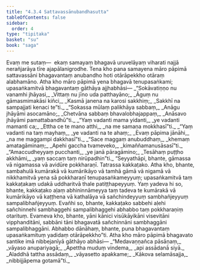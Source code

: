 ```yaml
---
title: "4.3.4 Sattavassānubandhasutta"
tableOfContents: false
sidebar:
  order: 4
type: "tipitaka"
basket: "su"
book: "saga"
---
```



<DynamicBreadcrumb />

<Division number="160" book="saga" bookNo="12" page="123">

<Paragraph number="900" book="saga">
Evaṃ me sutaṃ—  ekaṃ samayaṃ bhagavā uruvelāyaṃ viharati najjā nerañjarāya tīre ajapālanigrodhe. Tena kho pana samayena māro pāpimā sattavassāni bhagavantaṃ anubandho hoti otārāpekkho otāraṃ alabhamāno. Atha kho māro pāpimā yena bhagavā tenupasaṅkami; upasaṅkamitvā bhagavantaṃ gāthāya ajjhabhāsi—
</Paragraph>

<Paragraph number="901" type="verses" book="saga">
_“Sokāvatiṇṇo nu vanamhi jhāyasi,_  
_Vittaṃ nu jīno uda patthayāno;_  
_Āguṃ nu gāmasmimakāsi kiñci,_  
_Kasmā janena na karosi sakkhiṃ;_  
_Sakkhī na sampajjati kenaci te”ti._  

</Paragraph>

<Paragraph number="902" type="verses" book="saga">
_“Sokassa mūlaṃ palikhāya sabbaṃ,_  
_Anāgu jhāyāmi asocamāno;_  
_Chetvāna sabbaṃ bhavalobhajappaṃ,_  
_Anāsavo jhāyāmi pamattabandhū”ti._  

</Paragraph>

<Paragraph number="903" type="verses" book="saga">
_“Yaṃ vadanti mama yidanti,_  
_ye vadanti mamanti ca;_  
_Ettha ce te mano atthi,_  
_na me samaṇa mokkhasī”ti._  

</Paragraph>

<Paragraph number="904" type="verses" book="saga">
_“Yaṃ vadanti na taṃ mayhaṃ,_  
_ye vadanti na te ahaṃ;_  
_Evaṃ pāpima jānāhi,_  
_na me maggampi dakkhasī”ti._  

</Paragraph>

<Paragraph number="905" type="verses" book="saga">
_“Sace maggaṃ anubuddhaṃ,_  
_khemaṃ amatagāminaṃ;_  
_Apehi gaccha tvameveko,_  
_kimaññamanusāsasī”ti._  

</Paragraph>

<Paragraph number="906" type="verses" book="saga">
_“Amaccudheyyaṃ pucchanti,_  
_ye janā pāragāmino;_  
_Tesāhaṃ puṭṭho akkhāmi,_  
_yaṃ saccaṃ taṃ nirūpadhin”ti._  

</Paragraph>

<Paragraph number="907" book="saga">
“Seyyathāpi, bhante, gāmassa vā nigamassa vā avidūre pokkharaṇī. Tatrassa kakkaṭako. Atha kho, bhante, sambahulā kumārakā vā kumārikāyo vā tamhā gāmā vā nigamā vā nikkhamitvā yena sā pokkharaṇī tenupasaṅkameyyuṃ; upasaṅkamitvā taṃ kakkaṭakaṃ udakā uddharitvā thale patiṭṭhapeyyuṃ. Yaṃ yadeva hi so, bhante, kakkaṭako aḷaṃ abhininnāmeyya taṃ tadeva te kumārakā vā kumārikāyo vā kaṭṭhena vā kathalāya vā sañchindeyyuṃ sambhañjeyyuṃ sampalibhañjeyyuṃ. Evañhi so, bhante, kakkaṭako sabbehi aḷehi sañchinnehi sambhaggehi sampalibhaggehi abhabbo taṃ pokkharaṇiṃ otarituṃ. Evameva kho, bhante, yāni kānici visūkāyikāni visevitāni vipphanditāni, sabbāni tāni bhagavatā sañchinnāni sambhaggāni sampalibhaggāni. Abhabbo dānāhaṃ, bhante, puna bhagavantaṃ upasaṅkamituṃ yadidaṃ otārāpekkho”ti. Atha kho māro pāpimā bhagavato santike imā nibbejanīyā gāthāyo abhāsi—
</Paragraph>

<Paragraph number="908" type="verses" book="saga">
_“Medavaṇṇañca pāsāṇaṃ,_  
_vāyaso anupariyagā;_  
_Apettha muduṃ vindema,_  
_api assādanā siyā._  

</Paragraph>

<Paragraph number="909" type="verses" book="saga">
_Aladdhā tattha assādaṃ,_  
_vāyasetto apakkame;_  
_Kākova selamāsajja,_  
_nibbijjāpema gotamā”ti._
</Paragraph>
</Division>